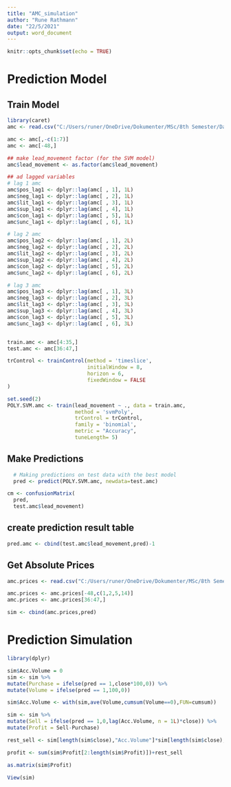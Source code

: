 ---
title: "AMC_simulation"
author: "Rune Rathmann"
date: "22/5/2021"
output: word_document
---

```{r setup, include=FALSE}
knitr::opts_chunk$set(echo = TRUE)
```


# Prediction Model
## Train Model
```{r}
library(caret)
amc <- read.csv("C:/Users/runer/OneDrive/Dokumenter/MSc/8th Semester/Data Science Project/WSB Project/PredictStockusingRedditandTwitter/PreProcessedData/AMC_merged.csv")

amc <- amc[,-c(1:7)]
amc <- amc[-48,]

## make lead_movement factor (for the SVM model)
amc$lead_movement <- as.factor(amc$lead_movement)

## ad lagged variables
# lag 1 amc
amc$pos_lag1 <- dplyr::lag(amc[ , 1], 1L)
amc$neg_lag1 <- dplyr::lag(amc[ , 2], 1L)
amc$lit_lag1 <- dplyr::lag(amc[ , 3], 1L)
amc$sup_lag1 <- dplyr::lag(amc[ , 4], 1L)
amc$con_lag1 <- dplyr::lag(amc[ , 5], 1L)
amc$unc_lag1 <- dplyr::lag(amc[ , 6], 1L)

# lag 2 amc
amc$pos_lag2 <- dplyr::lag(amc[ , 1], 2L)
amc$neg_lag2 <- dplyr::lag(amc[ , 2], 2L)
amc$lit_lag2 <- dplyr::lag(amc[ , 3], 2L)
amc$sup_lag2 <- dplyr::lag(amc[ , 4], 2L)
amc$con_lag2 <- dplyr::lag(amc[ , 5], 2L)
amc$unc_lag2 <- dplyr::lag(amc[ , 6], 2L)

# lag 3 amc
amc$pos_lag3 <- dplyr::lag(amc[ , 1], 3L)
amc$neg_lag3 <- dplyr::lag(amc[ , 2], 3L)
amc$lit_lag3 <- dplyr::lag(amc[ , 3], 3L)
amc$sup_lag3 <- dplyr::lag(amc[ , 4], 3L)
amc$con_lag3 <- dplyr::lag(amc[ , 5], 3L)
amc$unc_lag3 <- dplyr::lag(amc[ , 6], 3L)


train.amc <- amc[4:35,]
test.amc <- amc[36:47,]

trControl <- trainControl(method = 'timeslice',
                          initialWindow = 8,
                          horizon = 6,
                          fixedWindow = FALSE
)

set.seed(2)
POLY.SVM.amc <- train(lead_movement ~ ., data = train.amc, 
                      method = 'svmPoly',
                      trControl = trControl,
                      family = 'binomial', 
                      metric = "Accuracy",
                      tuneLength= 5)

```

## Make Predictions
```{r}
  # Making predictions on test data with the best model
  pred <- predict(POLY.SVM.amc, newdata=test.amc)

cm <- confusionMatrix(
  pred, 
  test.amc$lead_movement)
```


## create prediction result table
```{r}
pred.amc <- cbind(test.amc$lead_movement,pred)-1
```

## Get Absolute Prices
```{r}
amc.prices <- read.csv("C:/Users/runer/OneDrive/Dokumenter/MSc/8th Semester/Data Science Project/WSB Project/PredictStockusingRedditandTwitter/PreProcessedData/AMC_merged.csv")

amc.prices <- amc.prices[-48,c(1,2,5,14)]
amc.prices <- amc.prices[36:47,]

sim <- cbind(amc.prices,pred)
```

# Prediction Simulation
```{r}
library(dplyr)

sim$Acc.Volume = 0  
sim <- sim %>%
mutate(Purchase = ifelse(pred == 1,close*100,0)) %>%
mutate(Volume = ifelse(pred == 1,100,0))

sim$Acc.Volume <- with(sim,ave(Volume,cumsum(Volume==0),FUN=cumsum))

sim <- sim %>%    
mutate(Sell = ifelse(pred == 1,0,lag(Acc.Volume, n = 1L)*close)) %>%
mutate(Profit = Sell-Purchase)

rest_sell <- sim[length(sim$close),"Acc.Volume"]*sim[length(sim$close),3]

profit <- sum(sim$Profit[2:length(sim$Profit)])+rest_sell

as.matrix(sim$Profit)

View(sim)
```

